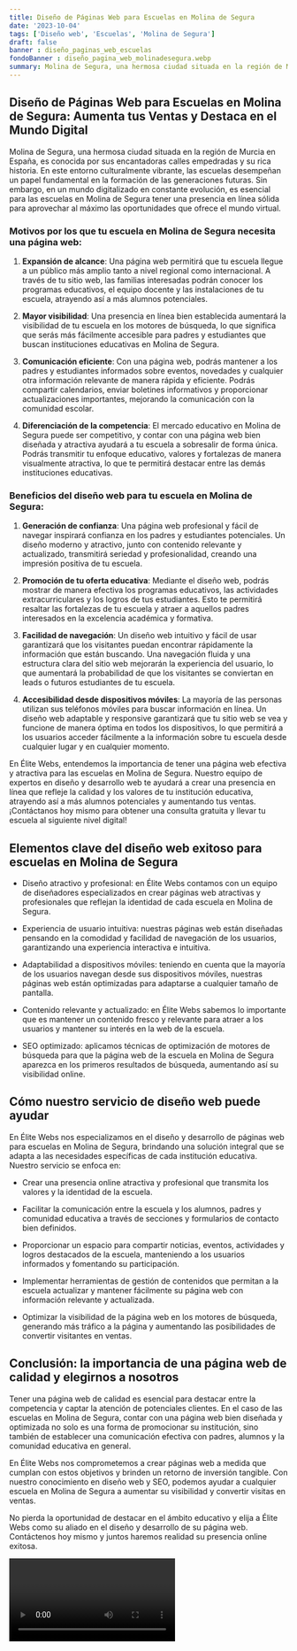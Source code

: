 ```yaml
---
title: Diseño de Páginas Web para Escuelas en Molina de Segura
date: '2023-10-04'
tags: ['Diseño web', 'Escuelas', 'Molina de Segura']
draft: false
banner : diseño_paginas_web_escuelas
fondoBanner : diseño_pagina_web_molinadesegura.webp
summary: Molina de Segura, una hermosa ciudad situada en la región de Murcia en España, es conocida por sus encantadoras calles empedradas y su rica historia. En este entorno culturalmente vibrante, las escuelas desempeñan un papel fundamental en la formación de las generaciones futuras. Sin embargo, en un mundo digitalizado en constante evolución, es esencial para las escuelas en Molina de Segura tener una presencia en línea sólida para aprovechar al máximo las oportunidades que ofrece el mundo virtual.
---
```


## Diseño de Páginas Web para Escuelas en Molina de Segura: Aumenta tus Ventas y Destaca en el Mundo Digital

Molina de Segura, una hermosa ciudad situada en la región de Murcia en España, es conocida por sus encantadoras calles empedradas y su rica historia. En este entorno culturalmente vibrante, las escuelas desempeñan un papel fundamental en la formación de las generaciones futuras. Sin embargo, en un mundo digitalizado en constante evolución, es esencial para las escuelas en Molina de Segura tener una presencia en línea sólida para aprovechar al máximo las oportunidades que ofrece el mundo virtual.

### Motivos por los que tu escuela en Molina de Segura necesita una página web:

1. **Expansión de alcance**: Una página web permitirá que tu escuela llegue a un público más amplio tanto a nivel regional como internacional. A través de tu sitio web, las familias interesadas podrán conocer los programas educativos, el equipo docente y las instalaciones de tu escuela, atrayendo así a más alumnos potenciales.

2. **Mayor visibilidad**: Una presencia en línea bien establecida aumentará la visibilidad de tu escuela en los motores de búsqueda, lo que significa que serás más fácilmente accesible para padres y estudiantes que buscan instituciones educativas en Molina de Segura.

3. **Comunicación eficiente**: Con una página web, podrás mantener a los padres y estudiantes informados sobre eventos, novedades y cualquier otra información relevante de manera rápida y eficiente. Podrás compartir calendarios, enviar boletines informativos y proporcionar actualizaciones importantes, mejorando la comunicación con la comunidad escolar.

4. **Diferenciación de la competencia**: El mercado educativo en Molina de Segura puede ser competitivo, y contar con una página web bien diseñada y atractiva ayudará a tu escuela a sobresalir de forma única. Podrás transmitir tu enfoque educativo, valores y fortalezas de manera visualmente atractiva, lo que te permitirá destacar entre las demás instituciones educativas.

### Beneficios del diseño web para tu escuela en Molina de Segura:

1. **Generación de confianza**: Una página web profesional y fácil de navegar inspirará confianza en los padres y estudiantes potenciales. Un diseño moderno y atractivo, junto con contenido relevante y actualizado, transmitirá seriedad y profesionalidad, creando una impresión positiva de tu escuela.

2. **Promoción de tu oferta educativa**: Mediante el diseño web, podrás mostrar de manera efectiva los programas educativos, las actividades extracurriculares y los logros de tus estudiantes. Esto te permitirá resaltar las fortalezas de tu escuela y atraer a aquellos padres interesados en la excelencia académica y formativa.

3. **Facilidad de navegación**: Un diseño web intuitivo y fácil de usar garantizará que los visitantes puedan encontrar rápidamente la información que están buscando. Una navegación fluida y una estructura clara del sitio web mejorarán la experiencia del usuario, lo que aumentará la probabilidad de que los visitantes se conviertan en leads o futuros estudiantes de tu escuela.

4. **Accesibilidad desde dispositivos móviles**: La mayoría de las personas utilizan sus teléfonos móviles para buscar información en línea. Un diseño web adaptable y responsive garantizará que tu sitio web se vea y funcione de manera óptima en todos los dispositivos, lo que permitirá a los usuarios acceder fácilmente a la información sobre tu escuela desde cualquier lugar y en cualquier momento.

En Élite Webs, entendemos la importancia de tener una página web efectiva y atractiva para las escuelas en Molina de Segura. Nuestro equipo de expertos en diseño y desarrollo web te ayudará a crear una presencia en línea que refleje la calidad y los valores de tu institución educativa, atrayendo así a más alumnos potenciales y aumentando tus ventas. ¡Contáctanos hoy mismo para obtener una consulta gratuita y llevar tu escuela al siguiente nivel digital!

<GifSeo />

<Cta />

## Elementos clave del diseño web exitoso para escuelas en Molina de Segura

- Diseño atractivo y profesional: en Élite Webs contamos con un equipo de diseñadores especializados en crear páginas web atractivas y profesionales que reflejan la identidad de cada escuela en Molina de Segura.

- Experiencia de usuario intuitiva: nuestras páginas web están diseñadas pensando en la comodidad y facilidad de navegación de los usuarios, garantizando una experiencia interactiva e intuitiva.

- Adaptabilidad a dispositivos móviles: teniendo en cuenta que la mayoría de los usuarios navegan desde sus dispositivos móviles, nuestras páginas web están optimizadas para adaptarse a cualquier tamaño de pantalla.

- Contenido relevante y actualizado: en Élite Webs sabemos lo importante que es mantener un contenido fresco y relevante para atraer a los usuarios y mantener su interés en la web de la escuela.

- SEO optimizado: aplicamos técnicas de optimización de motores de búsqueda para que la página web de la escuela en Molina de Segura aparezca en los primeros resultados de búsqueda, aumentando así su visibilidad online.

## Cómo nuestro servicio de diseño web puede ayudar

En Élite Webs nos especializamos en el diseño y desarrollo de páginas web para escuelas en Molina de Segura, brindando una solución integral que se adapta a las necesidades específicas de cada institución educativa. Nuestro servicio se enfoca en:

- Crear una presencia online atractiva y profesional que transmita los valores y la identidad de la escuela.

- Facilitar la comunicación entre la escuela y los alumnos, padres y comunidad educativa a través de secciones y formularios de contacto bien definidos.

- Proporcionar un espacio para compartir noticias, eventos, actividades y logros destacados de la escuela, manteniendo a los usuarios informados y fomentando su participación.

- Implementar herramientas de gestión de contenidos que permitan a la escuela actualizar y mantener fácilmente su página web con información relevante y actualizada.

- Optimizar la visibilidad de la página web en los motores de búsqueda, generando más tráfico a la página y aumentando las posibilidades de convertir visitantes en ventas.

## Conclusión: la importancia de una página web de calidad y elegirnos a nosotros

Tener una página web de calidad es esencial para destacar entre la competencia y captar la atención de potenciales clientes. En el caso de las escuelas en Molina de Segura, contar con una página web bien diseñada y optimizada no solo es una forma de promocionar su institución, sino también de establecer una comunicación efectiva con padres, alumnos y la comunidad educativa en general.

En Élite Webs nos comprometemos a crear páginas web a medida que cumplan con estos objetivos y brinden un retorno de inversión tangible. Con nuestro conocimiento en diseño web y SEO, podemos ayudar a cualquier escuela en Molina de Segura a aumentar su visibilidad y convertir visitas en ventas.

No pierda la oportunidad de destacar en el ámbito educativo y elija a Élite Webs como su aliado en el diseño y desarrollo de su página web. Contáctenos hoy mismo y juntos haremos realidad su presencia online exitosa.

<Video />

<CtaBot job='Escuelas' city='Molina de Segura'/>

<Gmaps query='Molina de Segura+españa+maps' />